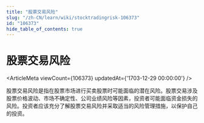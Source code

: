 ```yaml
---
title: "股票交易风险"
slug: "/zh-CN/learn/wiki/stocktradingrisk-106373"
id: "106373"
hide_table_of_contents: true
---
```



# 股票交易风险

<ArticleMeta viewCount={106373} updatedAt={'1703-12-29 00:00:00'} />

股票交易风险是指在股票市场进行买卖股票时可能面临的潜在风险。股票交易涉及股票价格波动、市场不确定性、公司业绩风险等因素，投资者可能面临资金损失的风险。投资者应该充分了解股票交易风险并采取适当的风险管理措施，以保护自己的投资。
